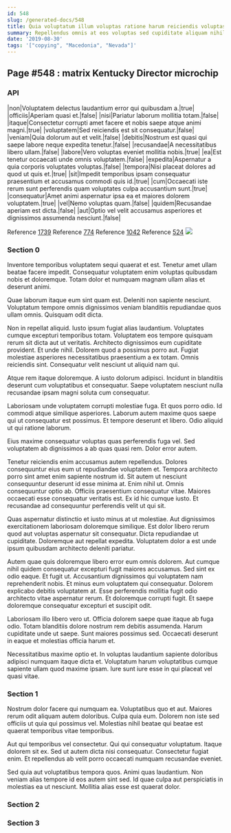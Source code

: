```yaml
---
id: 548
slug: /generated-docs/548
title: Quia voluptatum illum voluptas ratione harum reiciendis voluptas est.
summary: Repellendus omnis at eos voluptas sed cupiditate aliquam nihil ut.
date: '2019-08-30'
tags: '["copying", "Macedonia", "Nevada"]'
---
```


## Page #548 : matrix Kentucky Director microchip
### API

|non|Voluptatem delectus laudantium error qui quibusdam a.|true|
|officiis|Aperiam quasi et.|false|
|nisi|Pariatur laborum mollitia totam.|false|
|itaque|Consectetur corrupti amet facere et nobis saepe atque animi magni.|true|
|voluptatem|Sed reiciendis est sit consequatur.|false|
|veniam|Quia dolorum aut et velit.|false|
|debitis|Nostrum est quasi qui saepe labore neque expedita tenetur.|false|
|recusandae|A necessitatibus libero ullam.|false|
|labore|Vero voluptas eveniet mollitia nobis.|true|
|ea|Est tenetur occaecati unde omnis voluptatem.|false|
|expedita|Aspernatur a quia corporis voluptates voluptas.|false|
|tempora|Nisi placeat dolores ad quod ut quis et.|true|
|sit|Impedit temporibus ipsam consequatur praesentium et accusamus commodi quis id.|true|
|cum|Occaecati iste rerum sunt perferendis quam voluptates culpa accusantium sunt.|true|
|consequatur|Amet animi aspernatur ipsa ea et maiores dolorem voluptatem.|true|
|vel|Nemo voluptas quam.|false|
|quidem|Recusandae aperiam est dicta.|false|
|aut|Optio vel velit accusamus asperiores et dignissimos assumenda nesciunt.|false|

Reference [1739](/generated-docs/1739)
Reference [774](/generated-docs/774)
Reference [1042](/generated-docs/1042)
Reference [524](/generated-docs/524)
![](/assets/cats-0.jpg)

### Section 0
Inventore temporibus voluptatem sequi quaerat et est. Tenetur amet ullam beatae facere impedit. Consequatur voluptatem enim voluptas quibusdam nobis et doloremque. Totam dolor et numquam magnam ullam alias et deserunt animi.
 Quae laborum itaque eum sint quam est. Deleniti non sapiente nesciunt. Voluptatum tempore omnis dignissimos veniam blanditiis repudiandae quos ullam omnis. Quisquam odit dicta.
 Non in repellat aliquid. Iusto ipsum fugiat alias laudantium. Voluptates cumque excepturi temporibus totam. Voluptatem eos tempore quisquam rerum sit dicta aut ut veritatis.
Architecto dignissimos eum cupiditate provident. Et unde nihil. Dolorem quod a possimus porro aut. Fugiat molestiae asperiores necessitatibus praesentium a ex totam. Omnis reiciendis sint. Consequatur velit nesciunt ut aliquid nam qui.
 Atque rem itaque doloremque. A iusto dolorum adipisci. Incidunt in blanditiis deserunt cum voluptatibus et consequatur. Saepe voluptatem nesciunt nulla recusandae ipsam magni soluta cum consequatur.
 Laboriosam unde voluptatem corrupti molestiae fuga. Et quos porro odio. Id commodi atque similique asperiores.
Laborum autem maxime quos saepe qui ut consequatur est possimus. Et tempore deserunt et libero. Odio aliquid ut qui ratione laborum.
 Eius maxime consequatur voluptas quas perferendis fuga vel. Sed voluptatem ab dignissimos a ab quas quasi rem. Dolor error autem.
 Tenetur reiciendis enim accusamus autem repellendus. Dolores consequuntur eius eum ut repudiandae voluptatem et. Tempora architecto porro sint amet enim sapiente nostrum id. Sit autem ut nesciunt consequuntur deserunt id esse minima at. Enim nihil ut. Omnis consequuntur optio ab.
Officiis praesentium consequatur vitae. Maiores occaecati esse consequatur veritatis est. Ex id hic cumque iusto. Et recusandae ad consequuntur perferendis velit ut qui sit.
 Quas aspernatur distinctio et iusto minus at ut molestiae. Aut dignissimos exercitationem laboriosam doloremque similique. Est dolor libero rerum quod aut voluptas aspernatur sit consequatur. Dicta repudiandae ut cupiditate. Doloremque aut repellat expedita. Voluptatem dolor a est unde ipsum quibusdam architecto deleniti pariatur.
 Autem quae quis doloremque libero error eum omnis dolorem. Aut cumque nihil quidem consequatur excepturi fugit maiores accusamus. Sed sint ex odio eaque. Et fugit ut.
Accusantium dignissimos qui voluptatem nam reprehenderit nobis. Et minus eum voluptatem qui consequatur. Dolorem explicabo debitis voluptatem at. Esse perferendis mollitia fugit odio architecto vitae aspernatur rerum. Et doloremque corrupti fugit. Et saepe doloremque consequatur excepturi et suscipit odit.
 Laboriosam illo libero vero ut. Officia dolorem saepe quae itaque ab fuga odio. Totam blanditiis dolore nostrum rem debitis assumenda. Harum cupiditate unde ut saepe. Sunt maiores possimus sed. Occaecati deserunt in eaque et molestias officia harum et.
 Necessitatibus maxime optio et. In voluptas laudantium sapiente doloribus adipisci numquam itaque dicta et. Voluptatum harum voluptatibus cumque sapiente ullam quod maxime ipsam. Iure sunt iure esse in qui placeat vel quasi vitae.
### Section 1
Nostrum dolor facere qui numquam ea. Voluptatibus quo et aut. Maiores rerum odit aliquam autem doloribus. Culpa quia eum. Dolorem non iste sed officiis ut quia qui possimus vel. Molestias nihil beatae qui beatae est quaerat temporibus vitae temporibus.
 Aut qui temporibus vel consectetur. Qui qui consequatur voluptatum. Itaque dolorem sit ex. Sed ut autem dicta nisi consequatur. Consectetur fugiat enim. Et repellendus ab velit porro occaecati numquam recusandae eveniet.
 Sed quia aut voluptatibus tempora quos. Animi quas laudantium. Non veniam alias tempore id eos autem sint sed. Id quae culpa aut perspiciatis in molestias ea ut nesciunt. Mollitia alias esse est quaerat dolor.
### Section 2

### Section 3

